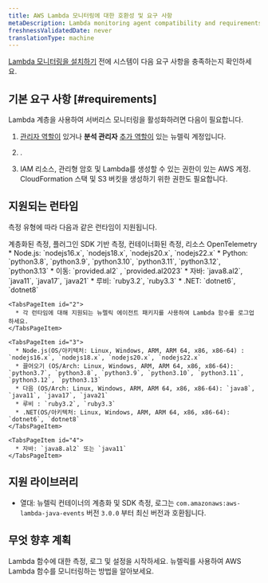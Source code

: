 ```yaml
---
title: AWS Lambda 모니터링에 대한 호환성 및 요구 사항
metaDescription: Lambda monitoring agent compatibility and requirements.
freshnessValidatedDate: never
translationType: machine
---
```


[Lambda 모니터링을 설치하기](/docs/serverless-function-monitoring/aws-lambda-monitoring/instrument-lambda-function/configure-serverless-aws-monitoring) 전에 시스템이 다음 요구 사항을 충족하는지 확인하세요.

## 기본 요구 사항 [#requirements]

Lambda 계층을 사용하여 서버리스 모니터링을 활성화하려면 다음이 필요합니다.

1. [관리자 역할이](/docs/accounts/original-accounts-billing/original-users-roles/users-roles-original-user-model/#roles) 있거나 **분석 관리자** [추가 역할이](/docs/accounts/original-accounts-billing/original-users-roles/users-roles-original-user-model#add-on) 있는 뉴렐릭 계정입니다.

2. <InlinePopover type="userKey" />.

3. IAM 리소스, 관리형 암호 및 Lambda를 생성할 수 있는 권한이 있는 AWS 계정. CloudFormation 스택 및 S3 버킷을 생성하기 위한 권한도 필요합니다.

## 지원되는 런타임

측정 유형에 따라 다음과 같은 런타임이 지원됩니다.

<Tabs>
  <TabsBar>
    <TabsBarItem id="1">계층화된 측정, 플러그인</TabsBarItem> <TabsBarItem id="2">SDK 기반 측정,</TabsBarItem> <TabsBarItem id="3">컨테이너화된 측정, 리소스</TabsBarItem> <TabsBarItem id="4">OpenTelemetry</TabsBarItem>
  </TabsBar>

  <TabsPages>
    <TabsPageItem id="1">
      * Node.js: `nodejs16.x`, `nodejs18.x`, `nodejs20.x`, `nodejs22.x`
      * Python: `python3.8`, `python3.9`, `python3.10`, `python3.11`, `python3.12`, `python3.13`
      * 이동: `provided.al2` , `provided.al2023`
      * 자바: `java8.al2`, `java11`, `java17`, `java21`
      * 루비: `ruby3.2`, `ruby3.3`
      * .NET: `dotnet6`, `dotnet8`
    </TabsPageItem>

    <TabsPageItem id="2">
      * 각 런타임에 대해 지원되는 뉴렐릭 에이전트 패키지를 사용하여 Lambda 함수를 로그업하세요.
    </TabsPageItem>

    <TabsPageItem id="3">
      * Node.js(OS/아키텍처: Linux, Windows, ARM, ARM 64, x86, x86-64) : `nodejs16.x`, `nodejs18.x`, `nodejs20.x`, `nodejs22.x`
      * 끌어오기 (OS/Arch: Linux, Windows, ARM, ARM 64, x86, x86-64): `python3.7`, `python3.8`, `python3.9`, `python3.10`, `python3.11`, `python3.12`, `python3.13`
      * 다음 (OS/Arch: Linux, Windows, ARM, ARM 64, x86, x86-64): `java8`, `java11`, `java17`, `java21`
      * 루비 : `ruby3.2`, `ruby3.3`
      * .NET(OS/아키텍처: Linux, Windows, ARM, ARM 64, x86, x86-64): `dotnet6`, `dotnet8`
    </TabsPageItem>

    <TabsPageItem id="4">
      * 자바: `java8.al2` 또는 `java11`
    </TabsPageItem>
  </TabsPages>
</Tabs>

## 지원 라이브러리

* 열대: 뉴렐릭 컨테이너의 계층화 및 SDK 측정, 로그는 `com.amazonaws:aws-lambda-java-events` 버전 `3.0.0` 부터 최신 버전과 호환됩니다.

## 무엇 향후 계획

<DocTiles>
  <DocTile title="Install and configure Lambda monitoring" path="/docs/serverless-function-monitoring/aws-lambda-monitoring/instrument-lambda-function/configure-serverless-aws-monitoring">Lambda 함수에 대한 측정, 로그 및 설정을 시작하세요. </DocTile><DocTile title="Data and UI" path="/docs/serverless-function-monitoring/aws-lambda-monitoring/ui-data/understand-lambda-monitoring-ui/">뉴렐릭를 사용하여 AWS Lambda 함수를 모니터링하는 방법을 알아보세요.</DocTile>
</DocTiles>